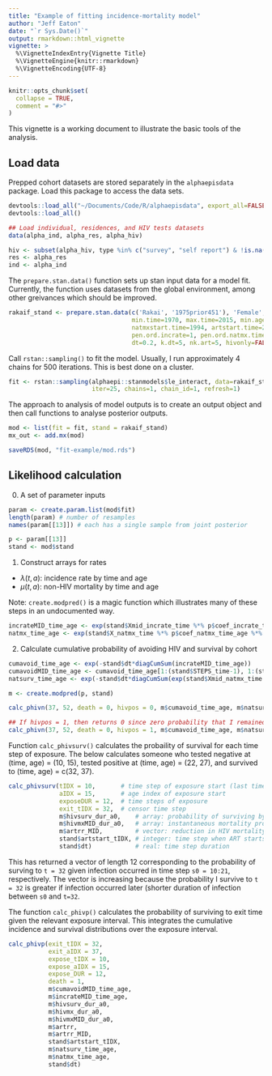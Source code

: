 ```yaml
---
title: "Example of fitting incidence-mortality model"
author: "Jeff Eaton"
date: "`r Sys.Date()`"
output: rmarkdown::html_vignette
vignette: >
  %\VignetteIndexEntry{Vignette Title}
  %\VignetteEngine{knitr::rmarkdown}
  %\VignetteEncoding{UTF-8}
---
```


```r
knitr::opts_chunk$set(
  collapse = TRUE,
  comment = "#>"
)
```

This vignette is a working document to illustrate the basic tools of the analysis.

## Load data 

Prepped cohort datasets are stored separately in the `alphaepisdata` package. Load this package to access the data sets.

```r
devtools::load_all("~/Documents/Code/R/alphaepisdata", export_all=FALSE)
devtools::load_all()

## Load individual, residences, and HIV tests datasets
data(alpha_ind, alpha_res, alpha_hiv)

hiv <- subset(alpha_hiv, type %in% c("survey", "self report") & !is.na(result) & !is.na(testdate))
res <- alpha_res
ind <- alpha_ind

```

The `prepare.stan.data()` function sets up stan input data for a model fit. Currently, 
the function uses datasets from the global environment, among other greivances which 
should be improved.

```r
rakaif_stand <- prepare.stan.data(c('Rakai', '1975prior451'), 'Female',
                                  min.time=1970, max.time=2015, min.age=15, max.age=100,
                                  natmxstart.time=1994, artstart.time=2004.5, cohortstart.time=1970, cohortend.time=2015,
                                  pen.ord.incrate=1, pen.ord.natmx.time=1, pen.ord.natmx.age=1, pen.ord.art=1,
                                  dt=0.2, k.dt=5, nk.art=5, hivonly=FALSE, hivelig=FALSE)
```

Call `rstan::sampling()` to fit the model. Usually, I run approximately 4 chains for 500 iterations. This is best done on a cluster.

```r
fit <- rstan::sampling(alphaepi::stanmodels$le_interact, data=rakaif_stand,
                       iter=25, chains=1, chain_id=1, refresh=1)
```

The approach to analysis of model outputs is to create an output object and then
call functions to analyse posterior outputs.

```r
mod <- list(fit = fit, stand = rakaif_stand)
mx_out <- add.mx(mod)

saveRDS(mod, "fit-example/mod.rds")
```


## Likelihood calculation

0. A set of parameter inputs

```r
param <- create.param.list(mod$fit)
length(param) # number of resamples
names(param[[13]]) # each has a single sample from joint posterior

p <- param[[13]]
stand <- mod$stand
``` 

1. Construct arrays for rates

* $\lambda(t, a)$: incidence rate by time and age
* $\mu(t, a)$: non-HIV mortality by time and age

Note: `create.modpred()` is a magic function which illustrates many of these steps in an undocumented way.

```r
incrateMID_time_age <- exp(stand$Xmid_incrate_time %*% p$coef_incrate_time_age %*% t(stand$Xmid_incrate_age))
natmx_time_age <- exp(stand$X_natmx_time %*% p$coef_natmx_time_age %*% t(stand$X_natmx_age))
```

2. Calculate cumulative probability of avoiding HIV and survival by cohort

```r
cumavoid_time_age <- exp(-stand$dt*diagCumSum(incrateMID_time_age))
cumavoidMID_time_age <- cumavoid_time_age[1:(stand$STEPS_time-1), 1:(stand$STEPS_age-1)]*exp(-stand$dt/2*incrateMID_time_age)
natsurv_time_age <- exp(-stand$dt*diagCumSum(exp(stand$Xmid_natmx_time %*% p$coef_natmx_time_age %*% t(stand$Xmid_natmx_age))))
```


```r
m <- create.modpred(p, stand)

calc_phivn(37, 52, death = 0, hivpos = 0, m$cumavoid_time_age, m$natsurv_time_age, m$natmx_time_age)

## If hivpos = 1, then returns 0 since zero probability that I remained HIV negative
calc_phivn(37, 52, death = 0, hivpos = 1, m$cumavoid_time_age, m$natsurv_time_age, m$natmx_time_age)
```


Function `calc_phivsurv()` calculates the probaility of survival for each time step of exposure. The
below calculates someone who tested negative at (time, age) = (10, 15), tested positive at 
(time, age) = (22, 27), and survived to (time, age) = c(32, 37).

```r

calc_phivsurv(tIDX = 10,       # time step of exposure start (last time known negative)
              aIDX = 15,       # age index of exposure start
              exposeDUR = 12,  # time steps of exposure
              exit_tIDX = 32,  # censor time step
              m$hivsurv_dur_a0,    # array: probability of surviving by duration and age at infection 
              m$hivmxMID_dur_a0,   # array: instantaneous mortality probability at midpoint of time step
              m$artrr_MID,         # vector: reduction in HIV mortality by time step
              stand$artstart_tIDX, # integer: time step when ART starts
              stand$dt)            # real: time step duration
```

This has returned a vector of length 12 corresponding to the probability of surving to `t = 32` given 
infection occurred in time step `s0 = 10:21`, respectively. The vector is increasing because the probability
I survive to `t = 32` is greater if infection occurred later (shorter duration of infection between `s0` and `t=32`.

The function `calc_phivp()` calculates the probability of surviving to exit time given the relevant exposure interval.
This integrates the cumulative incidence and survival distributions over the exposure interval.
```r
calc_phivp(exit_tIDX = 32,
           exit_aIDX = 37,
           expose_tIDX = 10,
           expose_aIDX = 15,
           expose_DUR = 12, 
           death = 1,
           m$cumavoidMID_time_age,
           m$incrateMID_time_age,
           m$hivsurv_dur_a0, 
           m$hivmx_dur_a0,
           m$hivmxMID_dur_a0,
           m$artrr,
           m$artrr_MID,
           stand$artstart_tIDX, 
           m$natsurv_time_age,
           m$natmx_time_age,
           stand$dt)
```
